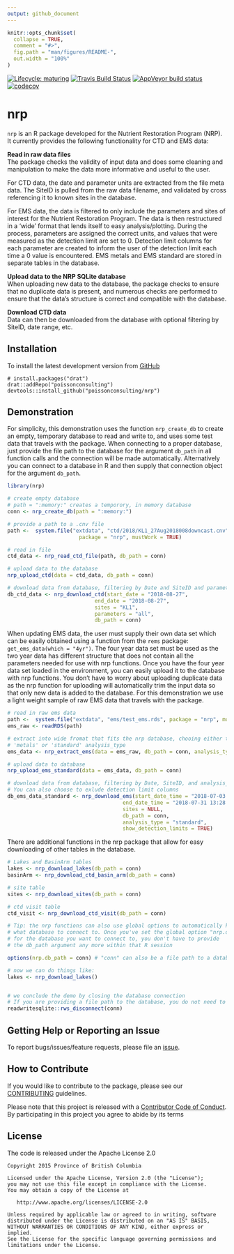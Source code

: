```yaml
---
output: github_document
---
```


<!-- README.md is generated from README.Rmd. Please edit that file -->

```r
knitr::opts_chunk$set(
  collapse = TRUE,
  comment = "#>",
  fig.path = "man/figures/README-",
  out.width = "100%"
)
```
[![Lifecycle: maturing](https://img.shields.io/badge/lifecycle-maturing-blue.svg)](https://www.tidyverse.org/lifecycle/#maturing)
[![Travis Build Status](https://www.travis-ci.com/poissonconsulting/nrp.svg?token=LCuTqqVUfUECxm1xTQLb&branch=master)](https://www.travis-ci.com/poissonconsulting/nrp)
[![AppVeyor build status](https://ci.appveyor.com/api/projects/status/nf8qrbm7imvkuj0q?svg=true)](https://ci.appveyor.com/project/joethorley/nrp)
[![codecov](https://codecov.io/gh/poissonconsulting/nrp/branch/master/graph/badge.svg?token=BYPzzOPDrd)](https://codecov.io/gh/poissonconsulting/nrp)

# nrp

`nrp` is an R package developed for the Nutrient Restoration Program (NRP).
It currently provides the following functionality for CTD and EMS data:

**Read in raw data files**<br />
  The package checks the validity of input data and does some cleaning and manipulation to make the data more informative and useful to the user.
  
  For CTD data, the date and parameter units are extracted from the file meta data. The SiteID is pulled from the raw data filename, and validated by cross referencing it to known sites in the database.
  
  For EMS data, the data is filtered to only include the parameters and sites of interest for the Nutrient Restoration Program. The data is then restructured in a 'wide' format that lends itself to easy analysis/plotting. During the process, parameters are assigned the correct units, and values that were measured as the detection limit are set to 0. Detection limit columns for each parameter are created to inform the user of the detection limit each time a 0 value is encountered. EMS metals and EMS standard are stored in separate tables in the database.

**Upload data to the NRP SQLite database**<br />
  When uploading new data to the database, the package checks to ensure that no duplicate data is present, and numerous checks are performed to ensure that the data's structure is correct and compatible with the database.

**Download CTD data**<br />
  Data can then be downloaded from the database with optional filtering by SiteID, date range, etc.

## Installation

To install the latest development version from [GitHub](https://github.com/poissonconsulting/nrp)
```
# install.packages("drat")
drat::addRepo("poissonconsulting")
devtools::install_github("poissonconsulting/nrp")
```
## Demonstration

For simplicity, this demonstration uses the function `nrp_create_db` to create an empty, temporary database to read and write to, and uses some test data that travels with the package. When connecting to a proper database, just provide the file path to the database for the argument `db_path` in all function calls and the connection will be made automatically. Alternatively you can connect to a database in R and then supply that connection object for the argument `db_path`.

```r
library(nrp)

# create empty database
# path = ":memory:" creates a temporory, in memory database
conn <- nrp_create_db(path = ":memory:") 

# provide a path to a .cnv file
path <-  system.file("extdata", "ctd/2018/KL1_27Aug2018008downcast.cnv",
                       package = "nrp", mustWork = TRUE)

# read in file
ctd_data <- nrp_read_ctd_file(path, db_path = conn)

# upload data to the database
nrp_upload_ctd(data = ctd_data, db_path = conn)

# download data from database, filtering by Date and SiteID and parameter
db_ctd_data <- nrp_download_ctd(start_date = "2018-08-27",
                            end_date = "2018-08-27",
                            sites = "KL1",
                            parameters = "all",
                            db_path = conn)
```

When updating EMS data, the user must supply their own data set which can be easily obtained using a function from the `rems` package: `get_ems_data(which = "4yr")`.
The four year data set must be used as the two year data has different structure that does not contain all the parameters needed for use with nrp functions. Once you have the four year data set loaded in the environment, you can easily upload it to the database with nrp functions. You don't have to worry about uploading duplicate data as the nrp function for uploading will automatically trim the input data so that only new data is added to the database. For this demonstration we use a light weight sample of raw EMS data that travels with the package.

```r
# read in raw ems data
path <-  system.file("extdata", "ems/test_ems.rds", package = "nrp", mustWork = TRUE)
ems_raw <- readRDS(path)

# extract into wide fromat that fits the nrp database, chooing either the
# 'metals' or 'standard' analysis_type
ems_data <- nrp_extract_ems(data = ems_raw, db_path = conn, analysis_type = "standard")

# upload data to database
nrp_upload_ems_standard(data = ems_data, db_path = conn)

# download data from database, filtering by Date, SiteID, and analysis_type. 
# You can also choose to exlude detection limit columns
db_ems_data_standard <- nrp_download_ems(start_date_time = "2018-07-03 13:48:00",
                                     end_date_time = "2018-07-31 13:28:00",
                                     sites = NULL,
                                     db_path = conn,
                                     analysis_type = "standard",
                                     show_detection_limits = TRUE)
```

There are additional functions in the nrp package that allow for easy downloading of other tables in the database.
```r
# Lakes and BasinArm tables
lakes <- nrp_download_lakes(db_path = conn)
basinArm <- nrp_download_ctd_basin_arm(db_path = conn)

# site table
sites <- nrp_download_sites(db_path = conn)

# ctd visit table
ctd_visit <- nrp_download_ctd_visit(db_path = conn)

# Tip: the nrp functions can also use global options to automatically know
# what database to connect to. Once you've set the global option "nrp.db_path"
# for the database you want to connect to, you don't have to provide
# the db_path argument any more within that R session

options(nrp.db_path = conn) # "conn" can also be a file path to a database

# now we can do things like:
lakes <- nrp_download_lakes()


# we conclude the demo by closing the database connection
# If you are providing a file path to the database, you do not need to do this
readwritesqlite::rws_disconnect(conn)
```



## Getting Help or Reporting an Issue

To report bugs/issues/feature requests, please file an [issue](https://github.com/poissonconsulting/nrp/issues/).

## How to Contribute

If you would like to contribute to the package, please see our 
[CONTRIBUTING](CONTRIBUTING.md) guidelines.

Please note that this project is released with a [Contributor Code of Conduct](CODE_OF_CONDUCT.md). 
By participating in this project you agree to abide by its terms

## License

The code is released under the Apache License 2.0

    Copyright 2015 Province of British Columbia

    Licensed under the Apache License, Version 2.0 (the "License");
    you may not use this file except in compliance with the License.
    You may obtain a copy of the License at 

       http://www.apache.org/licenses/LICENSE-2.0

    Unless required by applicable law or agreed to in writing, software
    distributed under the License is distributed on an "AS IS" BASIS,
    WITHOUT WARRANTIES OR CONDITIONS OF ANY KIND, either express or implied.
    See the License for the specific language governing permissions and
    limitations under the License.
